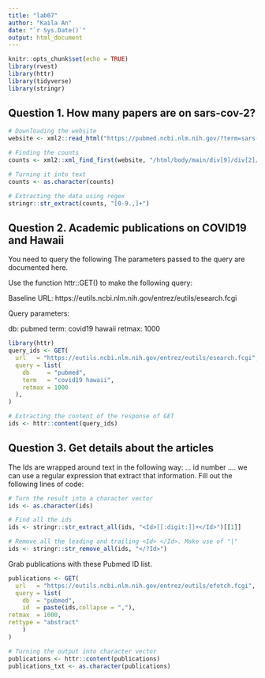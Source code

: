 ```yaml
---
title: "lab07"
author: "Kaila An"
date: "`r Sys.Date()`"
output: html_document
---
```


```r
knitr::opts_chunk$set(echo = TRUE)
library(rvest)
library(httr)
library(tidyverse)
library(stringr)
```

## Question 1. How many papers are on sars-cov-2?

```r
# Downloading the website
website <- xml2::read_html("https://pubmed.ncbi.nlm.nih.gov/?term=sars-cov-2")

# Finding the counts
counts <- xml2::xml_find_first(website, "/html/body/main/div[9]/div[2]/div[2]/div[1]/div[1]")

# Turning it into text
counts <- as.character(counts)

# Extracting the data using regex
stringr::str_extract(counts, "[0-9.,]+")
```


## Question 2. Academic publications on COVID19 and Hawaii

You need to query the following The parameters passed to the query are documented here.

Use the function httr::GET() to make the following query:

Baseline URL: https://eutils.ncbi.nlm.nih.gov/entrez/eutils/esearch.fcgi

Query parameters:

db: pubmed
term: covid19 hawaii
retmax: 1000

```r
library(httr)
query_ids <- GET(
  url   = "https://eutils.ncbi.nlm.nih.gov/entrez/eutils/esearch.fcgi",
  query = list(
    db     = "pubmed",
    term   = "covid19 hawaii",
    retmax = 1000
  ), 
)

# Extracting the content of the response of GET
ids <- httr::content(query_ids)
```


## Question 3. Get details about the articles

The Ids are wrapped around text in the following way: <Id>... id number ...</Id>. we can use a regular expression that extract that information. Fill out the following lines of code:

```r
# Turn the result into a character vector
ids <- as.character(ids)

# Find all the ids 
ids <- stringr::str_extract_all(ids, "<Id>[[:digit:]]+</Id>")[[1]]

# Remove all the leading and trailing <Id> </Id>. Make use of "|"
ids <- stringr::str_remove_all(ids, "</?Id>")
```

Grab publications with these Pubmed ID list.

```r
publications <- GET(
  url   = "https://eutils.ncbi.nlm.nih.gov/entrez/eutils/efetch.fcgi",
  query = list(
    db  = "pubmed",
    id  = paste(ids,collapse = ","),
retmax  = 1000,
rettype = "abstract"
    )
)

# Turning the output into character vector
publications <- httr::content(publications)
publications_txt <- as.character(publications)
```




